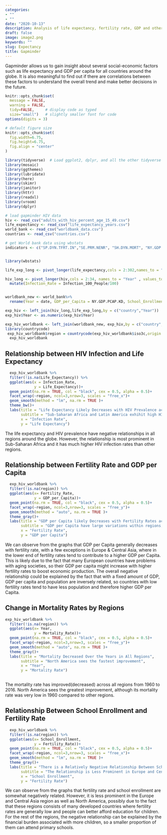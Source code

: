 ```yaml
---
categories:
- ""
- ""
date: "2020-10-13"
description: Analysis of life expectancy, fertility rate, GDP and other socio-economic factors.
draft: false
image: image2.png
keywords: ""
slug: Expectancy
title: Gapminder
---
```


Gapminder allows us to gain insight about several social-economic factors such as life expectancy and GDP per capita for all countries around the globe. It is also meaningful to find out if there are correlations between these factors to understand the overall trend and make better decisions in the future.

```r
knitr::opts_chunk$set(
  message = FALSE, 
  warning = FALSE, 
  tidy=FALSE,     # display code as typed
  size="small")   # slightly smaller font for code
options(digits = 3)

# default figure size
knitr::opts_chunk$set(
  fig.width=6.75, 
  fig.height=6.75,
  fig.align = "center"
)
```


```r
library(tidyverse)  # Load ggplot2, dplyr, and all the other tidyverse packages
library(mosaic)
library(ggthemes)
library(lubridate)
library(here)
library(skimr)
library(janitor)
library(httr)
library(readxl)
library(vroom)
library(dplyr)
```

```r

# load gapminder HIV data
hiv <- read_csv("adults_with_hiv_percent_age_15_49.csv")
life_expectancy <- read_csv("life_expectancy_years.csv")
world_bank <- read_csv("worldbank_data.csv")
countries <- read_csv("countries.csv")

# get World bank data using wbstats
indicators <- c("SP.DYN.TFRT.IN","SE.PRM.NENR", "SH.DYN.MORT", "NY.GDP.PCAP.KD")


library(wbstats)

```

```r

life_exp_long <- pivot_longer(life_expectancy,cols = 2:302,names_to = "Year", values_to = "Life_Expectancy")

hiv_long <- pivot_longer(hiv,cols = 2:34, names_to = "Year" , values_to = "Infection_100_People") %>%
  mutate(Infection_Rate = Infection_100_People/100)


worldbank_new <- world_bank%>%
  rename(Year = date, GDP_per_Capita = NY.GDP.PCAP.KD, School_Enrollment = SE.PRM.NENR, Mortality_Rate = SH.DYN.MORT, Fertility_Rate = SP.DYN.TFRT.IN)

exp_hiv <- left_join(hiv_long,life_exp_long,by = c("country","Year"))
exp_hiv$Year <- as.numeric(exp_hiv$Year)

exp_hiv_worldbank <- left_join(worldbank_new, exp_hiv,by = c("country","Year"), na.rm = TRUE)
library(countrycode)
 exp_hiv_worldbank$region = countrycode(exp_hiv_worldbank$iso3c,origin = "iso3c", destination = "region")
  exp_hiv_worldbank


```

## Relationship between HIV Infection and Life Expectancy
```r
  exp_hiv_worldbank %>% 
  filter(!is.na(Life_Expectancy)) %>% 
  ggplot(aes(x = Infection_Rate,
             y = Life_Expectancy))+
  geom_point(na.rm = TRUE, col = "black", cex = 0.5, alpha = 0.5)+
  facet_wrap(~region, ncol=3,nrow=3, scales = "free_x")+
  geom_smooth(method = "lm", na.rm = TRUE )+
  theme_bw()+
  labs(title = "Life Expectancy Likely Decreases with HIV Prevalence across Regions", 
       subtitle = "Sub-Saharan Africa and Latin America exhihit high HIV Infections", 
       x = "Infection Rate", 
       y = "Life Expectancy")

```

The life expectancy and HIV prevalence have negative relationships in all regions around the globe. However, the relationship is most prominent in Sub-Saharan Africa and it has much higher HIV infection rates than other regions.

## Relationship between Fertility Rate and GDP per Capita
```r
  exp_hiv_worldbank %>% 
  filter(!is.na(region)) %>% 
  ggplot(aes(x= Fertility_Rate,
             y = GDP_per_Capita))+
  geom_point(na.rm = TRUE, col = "black", cex = 0.5, alpha = 0.5)+
  facet_wrap(~region, ncol=3,nrow=3, scales = "free_y")+
  geom_smooth(method = "auto", na.rm = TRUE )+
  theme_gray()+
  labs(title = "GDP per Capita likely Decreases with Fertility Rates across Regions", 
       subtitle = "GDP per Capita have large variations within regions, however", 
       x = "Fertility Rate", 
       y = "GDP per Capita")
```

We can observe from the graphs that GDP per Capita generally decreases with fertility rate, with a few exceptions in Europe & Central Asia, where in the lower end of fertility rates tend to contribute to a higher GDP per Capita. This is likely due to the fact that many European countries have problems with aging societies, so their GDP per capita might increase with higher fertility rates to boost economic production. The overall negative relationship could be explained by the fact that with a fixed amount of GDP, GDP per capita and population are inversely related, so countries with low fertility rates tend to have less population and therefore higher GDP per Capita. 



## Change in Mortality Rates by Regions

```r
  
exp_hiv_worldbank %>% 
  filter(!is.na(region)) %>% 
  ggplot(aes(x= Year, 
             y = Mortality_Rate))+
  geom_point(na.rm = TRUE, col = "black", cex = 0.5, alpha = 0.5)+
  facet_wrap(~region, ncol=3,nrow=3, scales = "free_y")+
  geom_smooth(method = "auto", na.rm = TRUE )+
  theme_gray()+
  labs(title = "Mortality Decreased Over the Years in All Regions", 
       subtitle = "North America sees the fastest improvement", 
       x = "Year", 
       y = "Mortality Rate")
  

```

The mortality rate has improved(decreased) across all regions from 1960 to 2016. North America sees the greatest improvement, although its mortality rate was very low in 1960 compared to other regions. 

## Relationship Between School Enrollment and Fertility Rate

```r
  exp_hiv_worldbank %>% 
  filter(!is.na(region)) %>% 
  ggplot(aes(x= School_Enrollment, 
             y = Fertility_Rate))+
  geom_point(na.rm = TRUE, col = "black", cex = 0.5, alpha = 0.5)+
  facet_wrap(~region, ncol=3,nrow=3, scales = "free_x")+
  geom_smooth(method = "lm", na.rm = TRUE )+
  theme_gray()+
  labs(title = "There is a Relatively Negative Relationship Between School Enrollment and Fertility Rate", 
       subtitle = "The Relationship is Less Prominent in Europe and Central Asia", 
       x = "School Enrollment", 
       y = "Fertility Rate")
```

We can observe from the graphs that fertility rate and school enrollment are somewhat negatively related. However, it is less prominent in the Europe and Central Asia region as well as North America, possibly due to the fact that these regions consists of many developed countries where fertility rates are generally low and people can better afford education for children. For the rest of the regions, the negative relationship can be explained by the financial burden associated with more children, so a smaller proportion of them can attend primary schools.